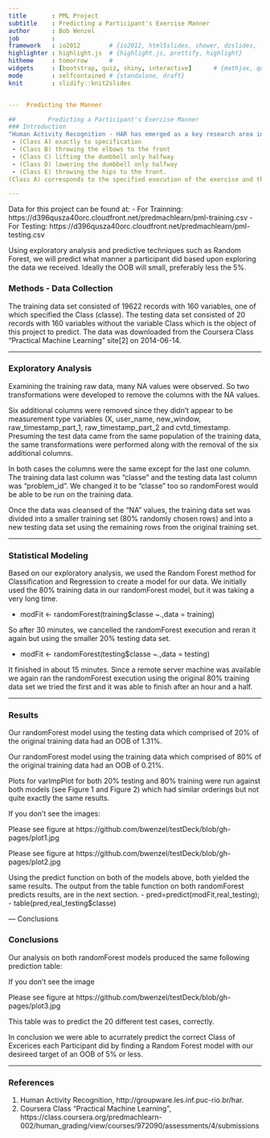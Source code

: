 ```yaml
---
title       : PML Project
subtitle    : Predicting a Participant's Exercise Manner
author      : Bob Wenzel
job         :
framework   : io2012        # {io2012, html5slides, shower, dzslides, ...}
highlighter : highlight.js  # {highlight.js, prettify, highlight}
hitheme     : tomorrow      #
widgets     : [bootstrap, quiz, shiny, interactive]      # {mathjax, quiz, bootstrap}
mode        : selfcontained # {standalone, draft}
knit        : slidify::knit2slides


---  Predicting the Manner

##         Predicting a Participant's Exercise Manner 
### Introduction
"Human Activity Recognition - HAR has emerged as a key research area in the last years and is gaining increasing attention by the pervasive computing research community" [1].   The task at hand, using their data from their research in "Weight Lifting Exercises" is to predict the manner in which a participant did their exercises.  The manner performed can be one of 5 Classes:
 - (Class A) exactly to specification
 - (Class B) throwing the elbows to the front
 - (Class C) lifting the dumbbell only halfway
 - (Class D) lowering the dumbbell only halfway
 - (Class E) throwing the hips to the front.  
(Class A) corresponds to the specified execution of the exercise and the other 4 classes are related to common mistakes.

---
```

Data for this project can be found at:
 - For Trainning: https://d396qusza40orc.cloudfront.net/predmachlearn/pml-training.csv
 - For Testing: https://d396qusza40orc.cloudfront.net/predmachlearn/pml-testing.csv

Using exploratory analysis and predictive techniques such as Random Forest, we will predict what manner a participant did based upon exploring the data we received.  Ideally the OOB will small, preferably less the 5%. 

### Methods - Data Collection
The training data set consisted of 19622 records with 160 variables, one of which specified the Class (classe). The testing data set consisted of 20 records with 160 variables without the variable Class which is the object of this project to predict.
The data was downloaded from the Coursera Class "Practical Machine Learning" site[2] on 2014-06-14.

---

### Exploratory Analysis
Examining the training raw data, many NA values were observed.  So two transformations were developed to remove the columns with the NA values.  

Six additional columns were removed since they didn't appear to be measurement type variables (X, user_name, new_window, raw_timestamp_part_1, raw_timestamp_part_2 and cvtd_timestamp.  Presuming the test data came from the same population of the training data, the same transformations were performed along with the removal of the six additional columns.  

In both cases the columns were the same except for the last one column.  The training data last column was "classe" and the testing data last column was "problem_id".  We changed it to be "classe" too so randomForest would be able to be run on the training data. 

Once the data was cleansed of the "NA" values, the training data set was divided into a smaller training set (80% randomly chosen rows) and into a new testing data set using the remaining rows from the original training set.

---

### Statistical Modeling
Based on our exploratory analysis, we used the Random Forest method for Classification and Regression to create a model for our data.  We initially used the 80% training data in our randomForest model, but it was taking a very long time. 

 - modFit <- randomForest(training$classe ~.,data = training)

So after 30 minutes, we cancelled the randomForest execution and reran it again but using the smaller 20% testing data set. 

 - modFit <- randomForest(testing$classe ~.,data = testing)
 
It finished in about 15 minutes.
Since a remote server machine was available we again ran the randomForest execution using the original 80% training data set we tried the first and it was able to finish after an hour and a half.

---

### Results
Our randomForest model using the testing data which comprised of 20% of the original training data had an OOB of 1.31%. 

Our randomForest model using the training data which comprised of 80% of the original training data had an OOB of 0.21%.  

Plots for varImpPlot for both 20% testing and 80% training were run against both models (see Figure 1 and Figure 2) which had similar orderings but not quite exactly the same results. 

If you don't see the images:

Please see figure at https://github.com/bwenzel/testDeck/blob/gh-pages/plot1.jpg

Please see figure at https://github.com/bwenzel/testDeck/blob/gh-pages/plot2.jpg
 
Using the predict function on both of the models above, both yielded the same results. The output from the table function on both randomForest predicts results, are in the next section.
 - pred=predict(modFit,real_testing);
 - table(pred,real_testing$classe)

--- Conclusions

### Conclusions
Our analysis on both randomForest models produced the same following prediction table: 

If you don't see the  image

Please see figure at https://github.com/bwenzel/testDeck/blob/gh-pages/plot3.jpg

This table was to predict the 20 different test cases, correctly.

In conclusion we were able to acurrately predict the correct Class of Excerices each Participant did by finding a Random Forest model with our desireed target of an OOB of 5% or less.     

---

### References
1.	Human Activity Recognition, http://groupware.les.inf.puc-rio.br/har. 
2.	Coursera Class "Practical Machine Learning", https://class.coursera.org/predmachlearn-002/human_grading/view/courses/972090/assessments/4/submissions
